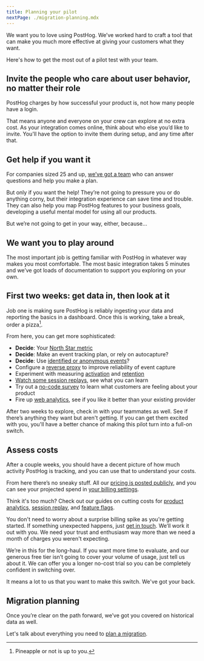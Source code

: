 ```yaml
---
title: Planning your pilot
nextPage: ./migration-planning.mdx
---
```



We want you to love using PostHog. We’ve worked hard to craft a tool that can make you much more effective at giving your customers what they want.

Here's how to get the most out of a pilot test with your team.

## Invite the people who care about user behavior, no matter their role

PostHog charges by how successful your product is, not how many people have a login.

That means anyone and everyone on your crew can explore at no extra cost. As your integration comes online, think about who else you’d like to invite. You'll have the option to invite them during setup, and any time after that.

## Get help if you want it

For companies sized 25 and up, [we’ve got a team](/talk-to-a-human) who can answer questions and help you make a plan.

But only if you want the help! They’re not going to pressure you or do anything corny, but their integration experience can save time and trouble. They can also help you map PostHog features to your business goals, developing a useful mental model for using all our products.

But we’re not going to get in your way, either, because…

## We want you to play around

The most important job is getting familiar with PostHog in whatever way makes you most comfortable. The most basic integration takes 5 minutes and we’ve got loads of documentation to support you exploring on your own.

## First two weeks: get data in, then look at it

Job one is making sure PostHog is reliably ingesting your data and reporting the basics in a dashboard. Once this is working, take a break, order a pizza[^1].

From here, you can get more sophisticated:

- **Decide**: Your [North Star metric](/docs/new-to-posthog/getting-hogpilled)  
- **Decide**: Make an event tracking plan, or rely on autocapture?  
- **Decide**: Use [identified or anonymous events](/docs/data/anonymous-vs-identified-events)?  
- Configure a [reverse proxy](/docs/advanced/proxy) to improve reliability of event capture  
- Experiment with measuring [activation](/docs/new-to-posthog/activation) and [retention](/docs/new-to-posthog/retention)  
- [Watch some session replays](https://app.posthog.com/project/replay/home), see what you can learn  
- Try out a [no-code survey](/docs/surveys/creating-surveys) to learn what customers are feeling about your product
- Fire up [web analytics](/docs/web-analytics/getting-started), see if you like it better than your existing provider

After two weeks to explore, check in with your teammates as well. See if there’s anything they want but aren't getting. If you can get them excited with you, you'll have a better chance of making this pilot turn into a full-on switch.

## Assess costs

After a couple weeks, you should have a decent picture of how much activity PostHog is tracking, and you can use that to understand your costs.

From here there’s no sneaky stuff. All our [pricing is posted publicly](/pricing), and you can see your projected spend in [your billing settings](https://us.posthog.com/organization/billing). 

Think it's too much? Check out our guides on cutting costs for [product analytics](/docs/product-analytics/cutting-costs), [session replay](/docs/session-replay/cutting-costs), and [feature flags](/docs/feature-flags/cutting-costs).

<CalloutBox icon="IconRocket" title="We guarantee your safe pilot" type="action">

You don't need to worry about a surprise billing spike as you're getting started. If something unexpected happens, just [get in touch](/talk-to-a-human). We’ll work it out with you. We need your trust and enthusiasm way more than we need a month of charges you weren't expecting.

We’re in this for the long-haul. If you want more time to evaluate, and our generous free tier isn’t going to cover your volume of usage, just tell us about it. We can offer you a longer no-cost trial so you can be completely confident in switching over.

It means a lot to us that you want to make this switch. We've got your back.

</CalloutBox>

## Migration planning

Once you’re clear on the path forward, we’ve got you covered on historical data as well.

Let's talk about everything you need to [plan a migration](/docs/new-to-posthog/switch-guide/migration-planning).

[^1]: Pineapple or not is up to you.